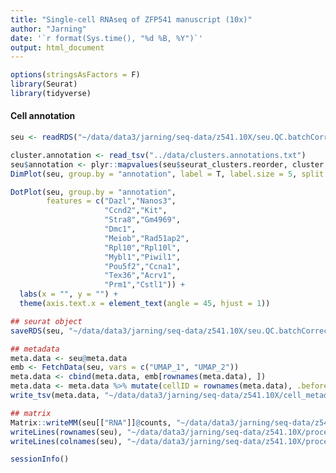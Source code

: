 ```yaml
---
title: "Single-cell RNAseq of ZFP541 manuscript (10x)"
author: "Jarning"
date: '`r format(Sys.time(), "%d %B, %Y")`'
output: html_document
---
```


```r
options(stringsAsFactors = F)
library(Seurat)
library(tidyverse)
```

#### Cell annotation

```r
seu <- readRDS("~/data/data3/jarning/seq-data/z541.10X/seu.QC.batchCorrect.cluster.rds")
```


```r
cluster.annotation <- read_tsv("../data/clusters.annotations.txt")
seu$annotation <- plyr::mapvalues(seu$seurat_clusters.reorder, cluster.annotation$cluster_index, cluster.annotation$annotation)
DimPlot(seu, group.by = "annotation", label = T, label.size = 5, split.by = "orig.ident") + NoLegend()
```

```r
DotPlot(seu, group.by = "annotation",
        features = c("Dazl","Nanos3",
                     "Ccnd2","Kit",
                     "Stra8","Gm4969",
                     "Dmc1",
                     "Meiob","Rad51ap2",
                     "Rpl10","Rpl10l",
                     "Mybl1","Piwil1",
                     "Pou5f2","Ccna1",
                     "Tex36","Acrv1",
                     "Prm1","Cstl1")) + 
  labs(x = "", y = "") + 
  theme(axis.text.x = element_text(angle = 45, hjust = 1))
```

```r
## seurat object
saveRDS(seu, "~/data/data3/jarning/seq-data/z541.10X/seu.QC.batchCorrect.cluster.final.rds")

## metadata
meta.data <- seu@meta.data
emb <- FetchData(seu, vars = c("UMAP_1", "UMAP_2"))
meta.data <- cbind(meta.data, emb[rownames(meta.data), ])
meta.data <- meta.data %>% mutate(cellID = rownames(meta.data), .before = "orig.ident")
write_tsv(meta.data, "~/data/data3/jarning/seq-data/z541.10X/cell_metadata.tsv")

## matrix
Matrix::writeMM(seu[["RNA"]]@counts, "~/data/data3/jarning/seq-data/z541.10X/processed_data/merged_matrix.mtx")
writeLines(rownames(seu), "~/data/data3/jarning/seq-data/z541.10X/processed_data/merged_features.tsv")
writeLines(colnames(seu), "~/data/data3/jarning/seq-data/z541.10X/processed_data/merged_barcodes.tsv")
```



```r
sessionInfo()
```

